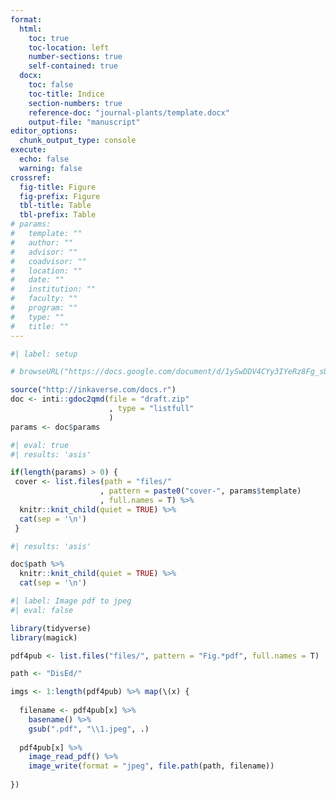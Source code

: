 ```yaml
---
format:
  html:
    toc: true
    toc-location: left
    number-sections: true
    self-contained: true
  docx:
    toc: false
    toc-title: Indice
    section-numbers: true
    reference-doc: "journal-plants/template.docx"
    output-file: "manuscript"
editor_options: 
  chunk_output_type: console
execute:
  echo: false
  warning: false
crossref:
  fig-title: Figure
  fig-prefix: Figure
  tbl-title: Table
  tbl-prefix: Table
# params:
#   template: ""
#   author: ""
#   advisor: ""
#   coadvisor: ""
#   location: ""
#   date: ""
#   institution: ""
#   faculty: ""
#   program: ""
#   type: ""
#   title: ""
---
```


```r
#| label: setup

# browseURL("https://docs.google.com/document/d/1ySwDDV4CYy3IYeRz8Fg_sUGJ30KOWt2aGAcdRm7EHFU/edit")

source("http://inkaverse.com/docs.r")
doc <- inti::gdoc2qmd(file = "draft.zip"
                      , type = "listfull"
                      )
params <- doc$params
```

```r
#| eval: true
#| results: 'asis'

if(length(params) > 0) {
 cover <- list.files(path = "files/"
                    , pattern = paste0("cover-", params$template)
                    , full.names = T) %>% 
  knitr::knit_child(quiet = TRUE) %>% 
  cat(sep = '\n')
 }
```

```r
#| results: 'asis'

doc$path %>% 
  knitr::knit_child(quiet = TRUE) %>% 
  cat(sep = '\n')
```


```r
#| label: Image pdf to jpeg
#| eval: false

library(tidyverse)
library(magick)

pdf4pub <- list.files("files/", pattern = "Fig.*pdf", full.names = T) 

path <- "DisEd/"

imgs <- 1:length(pdf4pub) %>% map(\(x) {
  
  filename <- pdf4pub[x] %>% 
    basename() %>% 
    gsub(".pdf", "\\1.jpeg", .) 
  
  pdf4pub[x] %>% 
    image_read_pdf() %>% 
    image_write(format = "jpeg", file.path(path, filename))
  
})
```


